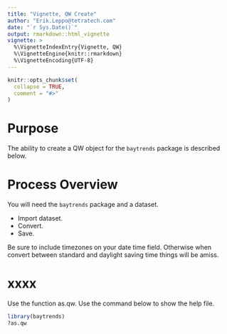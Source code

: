 ```yaml
---
title: "Vignette, QW Create"
author: "Erik.Leppo@tetratech.com"
date: "`r Sys.Date()`"
output: rmarkdown::html_vignette
vignette: >
  %\VignetteIndexEntry{Vignette, QW}
  %\VignetteEngine{knitr::rmarkdown}
  %\VignetteEncoding{UTF-8}
---
```

<!-- Data is in vignettes\data folder  -->
```r
knitr::opts_chunk$set(
  collapse = TRUE,
  comment = "#>"
)
```
# Purpose
The ability to create a QW object for the `baytrends` package is described below.

# Process Overview
You will need the `baytrends` package and a dataset.

* Import dataset.
* Convert.
* Save.

Be sure to include timezones on your date time field.  Otherwise when convert between standard and daylight saving time things will be amiss.

# xxxx

Use the function as.qw.  Use the command below to show the help file.

```r
library(baytrends)
?as.qw
```





